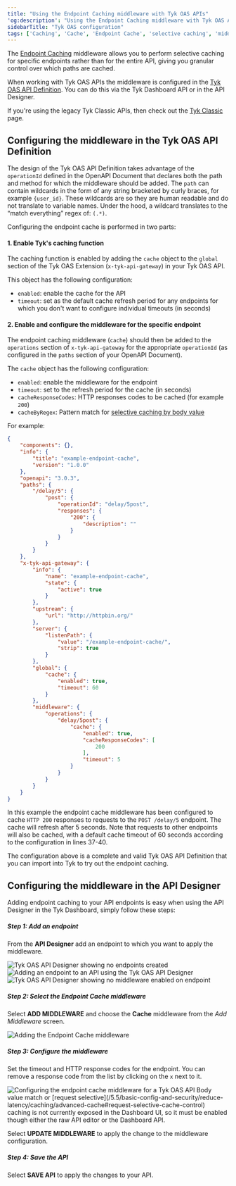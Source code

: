 ```yaml
---
title: "Using the Endpoint Caching middleware with Tyk OAS APIs"
'og:description': "Using the Endpoint Caching middleware with Tyk OAS APIs"
sidebarTitle: "Tyk OAS configuration"
tags: ['Caching', 'Cache', 'Endpoint Cache', 'selective caching', 'middleware', 'per-endpoint', 'Tyk OAS']
---
```


The [Endpoint Caching](/5.5/basic-config-and-security/reduce-latency/caching/advanced-cache) middleware allows you to perform selective caching for specific endpoints rather than for the entire API, giving you granular control over which paths are cached.

When working with Tyk OAS APIs the middleware is configured in the [Tyk OAS API Definition](/5.5/tyk-apis/tyk-gateway-api/oas/x-tyk-oas-doc#operation). You can do this via the Tyk Dashboard API or in the API Designer.

If you're using the legacy Tyk Classic APIs, then check out the [Tyk Classic](/5.5/product-stack/tyk-gateway/middleware/endpoint-cache-tyk-classic) page.

## Configuring the middleware in the Tyk OAS API Definition

The design of the Tyk OAS API Definition takes advantage of the `operationId` defined in the OpenAPI Document that declares both the path and method for which the middleware should be added. The `path` can contain wildcards in the form of any string bracketed by curly braces, for example `{user_id}`. These wildcards are so they are human readable and do not translate to variable names. Under the hood, a wildcard translates to the “match everything” regex of: `(.*)`.

Configuring the endpoint cache is performed in two parts:

#### 1. Enable Tyk's caching function

The caching function is enabled by adding the `cache` object to the `global` section of the Tyk OAS Extension (`x-tyk-api-gateway`) in your Tyk OAS API.

This object has the following configuration:
 - `enabled`: enable the cache for the API
 - `timeout`: set as the default cache refresh period for any endpoints for which you don't want to configure individual timeouts (in seconds) 

#### 2. Enable and configure the middleware for the specific endpoint

The endpoint caching middleware (`cache`) should then be added to the `operations` section of `x-tyk-api-gateway` for the appropriate `operationId` (as configured in the `paths` section of your OpenAPI Document).

The `cache` object has the following configuration:
- `enabled`: enable the middleware for the endpoint
- `timeout`: set to the refresh period for the cache (in seconds)
- `cacheResponseCodes`: HTTP responses codes to be cached (for example `200`)
- `cacheByRegex`: Pattern match for [selective caching by body value](/5.5/basic-config-and-security/reduce-latency/caching/advanced-cache#selective-caching-by-body-value)

For example:
```json {hl_lines=["37-40", "45-51"],linenos=true, linenostart=1}
{
    "components": {},
    "info": {
        "title": "example-endpoint-cache",
        "version": "1.0.0"
    },
    "openapi": "3.0.3",
    "paths": {
        "/delay/5": {
            "post": {
                "operationId": "delay/5post",
                "responses": {
                    "200": {
                        "description": ""
                    }
                }
            }
        }
    },
    "x-tyk-api-gateway": {
        "info": {
            "name": "example-endpoint-cache",
            "state": {
                "active": true
            }
        },
        "upstream": {
            "url": "http://httpbin.org/"
        },
        "server": {
            "listenPath": {
                "value": "/example-endpoint-cache/",
                "strip": true
            }
        },
        "global": {
            "cache": {
                "enabled": true,
                "timeout": 60
            }
        },
        "middleware": {
            "operations": {
                "delay/5post": {
                    "cache": {
                        "enabled": true,
                        "cacheResponseCodes": [
                            200
                        ],
                        "timeout": 5
                    }
                }
            }
        }
    }
}
```

In this example the endpoint cache middleware has been configured to cache `HTTP 200` responses to requests to the `POST /delay/5` endpoint. The cache will refresh after 5 seconds. Note that requests to other endpoints will also be cached, with a default cache timeout of 60 seconds according to the configuration in lines 37-40.

The configuration above is a complete and valid Tyk OAS API Definition that you can import into Tyk to try out the endpoint caching.

## Configuring the middleware in the API Designer

Adding endpoint caching to your API endpoints is easy when using the API Designer in the Tyk Dashboard, simply follow these steps:

##### Step 1: Add an endpoint

From the **API Designer** add an endpoint to which you want to apply the middleware.

<img src="/img/dashboard/api-designer/tyk-oas-no-endpoints.png" alt="Tyk OAS API Designer showing no endpoints created" />

<img src="/img/dashboard/api-designer/tyk-oas-add-endpoint.png" alt="Adding an endpoint to an API using the Tyk OAS API Designer" />

<img src="/img/dashboard/api-designer/tyk-oas-no-middleware.png" alt="Tyk OAS API Designer showing no middleware enabled on endpoint" />

##### Step 2: Select the Endpoint Cache middleware

Select **ADD MIDDLEWARE** and choose the **Cache** middleware from the *Add Middleware* screen.

<img src="/img/dashboard/api-designer/tyk-oas-cache.png" alt="Adding the Endpoint Cache middleware" />

##### Step 3: Configure the middleware

Set the timeout and HTTP response codes for the endpoint. You can remove a response code from the list by clicking on the `x` next to it.

<img src="/img/dashboard/api-designer/tyk-oas-cache-config.png" alt="Configuring the endpoint cache middleware for a Tyk OAS API" />


<Note>
Body value match or [request selective](/5.5/basic-config-and-security/reduce-latency/caching/advanced-cache#request-selective-cache-control) caching is not currently exposed in the Dashboard UI, so it must be enabled though either the raw API editor or the Dashboard API.
</Note>


Select **UPDATE MIDDLEWARE** to apply the change to the middleware configuration.

##### Step 4: Save the API

Select **SAVE API** to apply the changes to your API.

